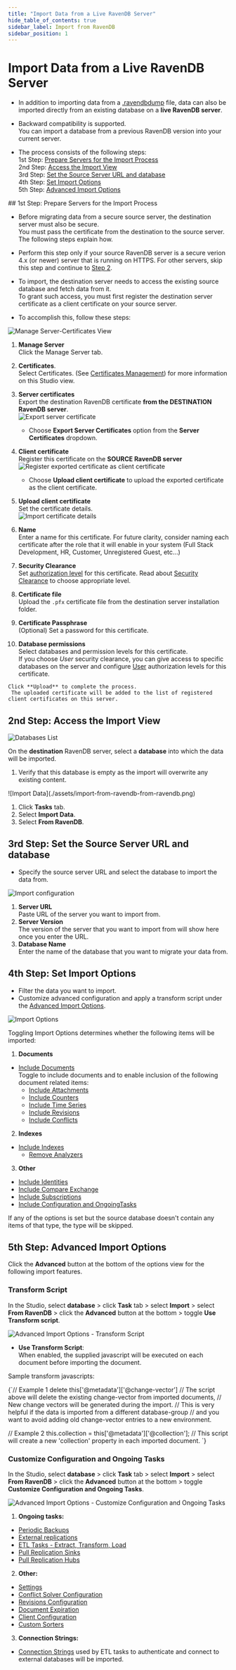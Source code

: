 ```yaml
---
title: "Import Data from a Live RavenDB Server"
hide_table_of_contents: true
sidebar_label: Import from RavenDB
sidebar_position: 1
---
```



# Import Data from a Live RavenDB Server
<Admonition type="note" title="">

* In addition to importing data from a [.ravendbdump](../../../../studio/database/tasks/import-data/import-data-file.mdx) file, 
  data can also be imported directly from an existing database on a **live RavenDB server**.  

* Backward compatibility is supported.  
  You can import a database from a previous RavenDB version into your current server.  

* The process consists of the following steps:  
  1st Step: [Prepare Servers for the Import Process](../../../../studio/database/tasks/import-data/import-from-ravendb.mdx#1st-step:-prepare-servers-for-the-import-process)   
  2nd Step: [Access the Import View](../../../../studio/database/tasks/import-data/import-from-ravendb.mdx#2nd-step:-access-the-import-view)  
  3rd Step: [Set the Source Server URL and database](../../../../studio/database/tasks/import-data/import-from-ravendb.mdx#3rd-step:-set-the-source-server-url-and-database)  
  4th Step: [Set Import Options](../../../../studio/database/tasks/import-data/import-from-ravendb.mdx#4th-step:-set-import-options)  
  5th Step: [Advanced Import Options](../../../../studio/database/tasks/import-data/import-from-ravendb.mdx#5th-step:-advanced-import-options)  
</Admonition>
## 1st Step: Prepare Servers for the Import Process 

* Before migrating data from a secure source server, the destination server must also be secure.  
  You must pass the certificate from the destination to the source server.  The following steps explain how.

* Perform this step only if your source RavenDB server is a secure verion 4.x (or newer) server that is running on HTTPS.  For other servers, skip this step and continue to [Step 2](../../../../studio/database/tasks/import-data/import-from-ravendb.mdx#2nd:-access-the-import-view).

* To import, the destination server needs to access the existing source database and fetch data from it.  
  To grant such access, you must first register the destination server certificate as a client certificate on your source server.  

* To accomplish this, follow these steps:

 ![Manage Server-Certificates View](./assets/importing-exporting-certificates.png)

  1. **Manage Server**  
     Click the Manage Server tab.

  2. **Certificates**.  
    Select Certificates. (See [Certificates Management](../../../../server/security/authentication/certificate-management.mdx)) for more information on this Studio view.  
 
  3. **Server certificates**  
    Export the destination RavenDB certificate **from the DESTINATION RavenDB server**.  
    ![Export server certificate](./assets/import-from-raven-export-server-certificate.png)  

     * Choose **Export Server Certificates** option from the **Server Certificates** dropdown.  
 
  4. **Client certificate**  
    Register this certificate on the **SOURCE RavenDB server**  
    ![Register exported certificate as client certificate](./assets/import-from-raven-upload-server-cert-as-client-cert.png)  

     * Choose **Upload client certificate** to upload the exported certificate as the client certificate.  
 
  5. **Upload client certificate**  
   Set the certificate details.  
   ![Import certificate details](./assets/import-from-raven-upload-server-cert-as-client-cert-details.png)

   1. **Name**  
    Enter a name for this certificate. For future clarity, consider naming each certificate after the role that it will enable in your system (Full Stack Development, HR, Customer, Unregistered Guest, etc...)  
   2. **Security Clearance**  
    Set [authorization level](../../../../server/security/authorization/security-clearance-and-permissions.mdx) for this certificate. Read about [Security Clearance](../../../../server/security/authorization/security-clearance-and-permissions.mdx#authorization-security-clearance-and-permissions) to choose appropriate level.  
   3. **Certificate file**  
    Upload the `.pfx` certificate file from the destination server installation folder.  
   4. **Certificate Passphrase**  
    (Optional) Set a password for this certificate.  
   5. **Database permissions**  
    Select databases and permission levels for this certificate.  
    If you choose *User* security clearance, you can give access to specific databases on the server and configure [User](../../../../server/security/authorization/security-clearance-and-permissions.mdx#user) authorization levels for this certificate.  
 
    Click **Upload** to complete the process.  
     The uploaded certificate will be added to the list of registered client certificates on this server.  






## 2nd Step: Access the Import View

   
![Databases List](./assets/import-from-ravendb-db-list.png)

 On the **destination** RavenDB server, select a **database** into which the data will be imported.  
  
 <Admonition type="warning" title="">
  
  1. Verify that this database is empty as the import will overwrite any existing content.

</Admonition>
![Import Data](./assets/import-from-ravendb-from-ravendb.png)

 1. Click **Tasks** tab.  
 2. Select **Import Data**.  
 3. Select **From RavenDB**.  



## 3rd Step: Set the Source Server URL and database

* Specify the source server URL and select the database to import the data from.  

![Import configuration](./assets/import-from-ravendb-configuration.png)

1. **Server URL**  
   Paste URL of the server you want to import from.  
2. **Server Version**  
   The version of the server that you want to import from will show here once you enter the URL.  
3. **Database Name**  
   Enter the name of the database that you want to migrate your data from.  



## 4th Step: Set Import Options

* Filter the data you want to import.  
* Customize advanced configuration and apply a transform script under the [Advanced Import Options](../../../../studio/database/tasks/import-data/import-from-ravendb.mdx#step-#5:-advanced-import-options).

![Import Options](./assets/import-from-ravendb-options.png)

<Admonition type="note" title="">
 Toggling Import Options determines whether the following items will be imported:  
 </Admonition>

1. **Documents**  
 - [Include Documents](../../../../studio/database/documents/document-view.mdx)  
   Toggle to include documents and to enable inclusion of the following document related items:  
   - [Include Attachments](../../../../document-extensions/attachments/what-are-attachments.mdx)  
   - [Include Counters](../../../../document-extensions/counters/overview.mdx)  
   - [Include Time Series](../../../../document-extensions/timeseries/overview.mdx)  
   - [Include Revisions](../../../../server/extensions/revisions.mdx)  
   - [Include Conflicts](../../../../client-api/cluster/document-conflicts-in-client-side.mdx)  
2. **Indexes**  
 - [Include Indexes](../../../../indexes/what-are-indexes.mdx)  
    - [Remove Analyzers](../../../../indexes/using-analyzers.mdx)  
3. **Other**  
 - [Include Identities](../../../../client-api/document-identifiers/working-with-document-identifiers.mdx)  
 - [Include Compare Exchange](../../../../client-api/operations/compare-exchange/overview.mdx)  
 - [Include Subscriptions](../../../../client-api/data-subscriptions/what-are-data-subscriptions.mdx)  
 - [Include Configuration and OngoingTasks](../../../../studio/database/tasks/import-data/import-from-ravendb.mdx#customize-configuration-and-ongoing-tasks) 


<Admonition type="note" title="Importing an item that doesn't exist" id="importing-an-item-that-doesn-t-exist" href="#importing-an-item-that-doesn-t-exist">
If any of the options is set but the source database doesn't contain any items of that type, the type will be skipped.  
</Admonition>


## 5th Step: Advanced Import Options

Click the **Advanced** button at the bottom of the options view for the following import features.

### Transform Script

In the Studio, select **database** &gt; click **Task** tab &gt; select **Import** &gt; select **From RavenDB** &gt; click the **Advanced** button at the bottom &gt; toggle **Use Transform script**.  

![Advanced Import Options - Transform Script](./assets/import-from-ravendb-advanced-transform-script.png)

* **Use Transform Script**:  
  When enabled, the supplied javascript will be executed on each document before importing the document.  

Sample transform javascripts:

<TabItem value="javascript" label="javascript">
<CodeBlock language="javascript">
{`// Example 1
delete this['@metadata']['@change-vector']
// The script above will delete the existing change-vector from imported documents,
// New change vectors will be generated during the import.
// This is very helpful if the data is imported from a different database-group
// and you want to avoid adding old change-vector entries to a new environment.

// Example 2
this.collection = this['@metadata']['@collection'];
// This script will create a new 'collection' property in each imported document.
`}
</CodeBlock>
</TabItem>




### Customize Configuration and Ongoing Tasks

In the Studio, select **database** &gt; click **Task** tab &gt; select **Import** &gt; select **From RavenDB** &gt; click the **Advanced** button at the bottom &gt; toggle **Customize Configuration and Ongoing Tasks**.  


![Advanced Import Options - Customize Configuration and Ongoing Tasks](./assets/import-from-ravendb-advanced-configuration-ongoing-tasks.png)

1. **Ongoing tasks:**

 - [Periodic Backups](../../../../studio/database/tasks/backup-task.mdx)  
 - [External replications](../../../../studio/database/tasks/ongoing-tasks/external-replication-task.mdx)  
 - [ETL Tasks - Extract, Transform, Load](../../../../server/ongoing-tasks/etl/basics.mdx)  
 - [Pull Replication Sinks](../../../../studio/database/tasks/ongoing-tasks/hub-sink-replication/overview.mdx)  
 - [Pull Replication Hubs](../../../../studio/database/tasks/ongoing-tasks/hub-sink-replication/overview.mdx)  

2. **Other:**

 - [Settings](../../../../studio/database/settings/database-settings.mdx)  
 - [Conflict Solver Configuration](../../../../client-api/operations/server-wide/modify-conflict-solver.mdx)  
 - [Revisions Configuration](../../../../client-api/operations/revisions/configure-revisions.mdx)  
 - [Document Expiration](../../../../server/extensions/expiration.mdx)  
 - [Client Configuration](../../../../studio/server/client-configuration.mdx)  
 - [Custom Sorters](../../../../indexes/querying/sorting.mdx#creating-a-custom-sorter)  

3. **Connection Strings:**

 - [Connection Strings](../../../../client-api/operations/maintenance/connection-strings/add-connection-string.mdx) used by ETL tasks to authenticate and connect to external databases will be imported.


